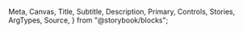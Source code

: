   Meta,
  Canvas,
  Title,
  Subtitle,
  Description,
  Primary,
  Controls,
  Stories,
  ArgTypes,
  Source,
} from "@storybook/blocks";


<Meta of={LinkStories} />

<Title />
<Subtitle />
<Description />
<Primary />
<Controls />

### Note

Currently, only 3 types of the links are included in the design system, which are:

- Titlte
- Body
- Navigation

### Features

The differences between the three types of links are mainly stylistic, such as color, text decoration, and animation. The typography is interchangeable within each type; for example, a Title link can be used with any title typography.

### Twig

#### Title Link

```twig
<a class="link--title c-content-primary c-underline-secondary ani-underline t-title-medium">{{ text }}</a>
```

#### Body Link

```twig
<a class="link--body c-content-interactive-secondary d-underline t-body-medium">{{ text }}</a>
```

#### Navigation Link

```twig
<a class="link--navigation c-content-interactive-secondary t-interactive">{{ text }}</a>
```

